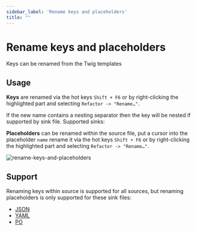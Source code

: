 ```yaml
---
sidebar_label: 'Rename keys and placeholders'
title: ""
---
```




# Rename keys and placeholders

Keys can be renamed from the Twig templates

## Usage
**Keys** are renamed via the hot keys `Shift + F6` or by right-clicking the highlighted part and selecting `Refactor -> "Rename…"`.

If the new name contains a nesting separator then the key will be nested if supported by sink file.
Supported sinks: <NestingSupported/>

**Placeholders** can be renamed within the source file, put a cursor into the placeholder `name` rename it via the hot keys `Shift + F6` 
or by right-clicking the highlighted part and selecting `Refactor -> "Rename…"`.

![rename-keys-and-placeholders](assets/rename-keys-and-placeholders.gif)

## Support
Renaming keys within source is supported for all sources, but renaming placeholders is only supported for these sink files:
 - [JSON](./language-files/json.mdx)
 - [YAML](./language-files/yaml.mdx)
 - [PO](./language-files/po_pot.mdx)